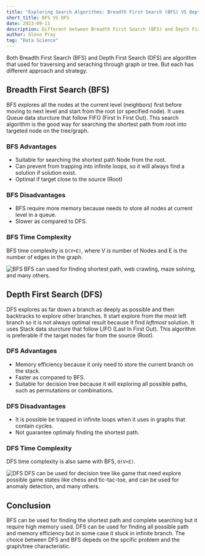 ```yaml
---
title: "Exploring Search Algorithms: Breadth First Search (BFS) VS Depth First Search (DFS)"
short_title: BFS VS DFS
date: 2023-09-11
description: Different between Breadth First Search (BFS) and Depth First Search (DFS)
author: Glenn Pray
tag: "Data Science"
---
```


Both Breadth First Search (BFS) and Depth First Search (DFS) are algorithm that used for traversing and seraching through graph or tree. But each has different approach and strategy.  

## Breadth First Search (BFS)
BFS explores all the nodes at the current level (neighbors) first before moving to next level and start from the root (or specified node). It uses Queue data sturcture that follow FIFO (First In First Out). This search algorithm is the good way for searching the shortest path from root into targeted node on the tree/graph.

### BFS Advantages
- Suitable for searching the shortest path Node from the root.
- Can prevent from trapping into infinite loops, so it will always find a solution if solution exist.
- Optimal if target close to the source (Root)

### BFS Disadvantages
- BFS require more memory because needs to store all nodes at current level in a queue.
- Slower as compared to DFS.

### BFS Time Complexity
BFS time complexity is `O(V+E)`, where V is number of Nodes and E is the number of edges in the graph.

![BFS](/gif/blog/bfs.gif)
BFS can used for finding shortest path, web crawling, maze solving, and many others.

## Depth First Search (DFS)
DFS explores as far down a branch as deeply as possible and then backtracks to explore other branches. It start explore from the most left branch so it is not always optimal result because it find _leftmost_ solution. It uses Stack data sturcture that follow LIFO (Last In First Out). This algorithm is preferable if the target nodes far from the source (Root).

### DFS Advantages
- Memory efficiency because it only need to store the current branch on the stack.
- Faster as compared to BFS.
- Suitable for decision tree because it will exploring all possible paths, such as permutations or combinations.

### DFS Disadvantages
- It is possible be trapped in infinite loops when it uses in graphs that contain cycles.
- Not guarantee optimaly finding the shortest path.

### DFS Time Complexity
DFS time complexity is also same with BFS, `O(V+E)`.

![DFS](/gif/blog/dfs.gif)
DFS can be used for decision tree like game that need explore possible game states like chess and tic-tac-toe, and can be used for anomaly detection, and many others.

## Conclusion
BFS can be used for finding the shortest path and complete searching but it require high memory used. DFS can be used for finding all possible path and memory efficiency but in some case it stuck in infinite branch. The choice between DFS and BFS depeds on the spcific problem and the graph/tree characteristic. 